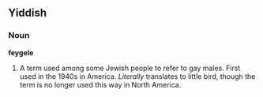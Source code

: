 ==Yiddish==

===Noun===
'''feygele'''
# A term used among some Jewish people to refer to gay males.  First used in the 1940s in America.  ''Literally'' translates to little bird, though the term is no longer used this way in North America.